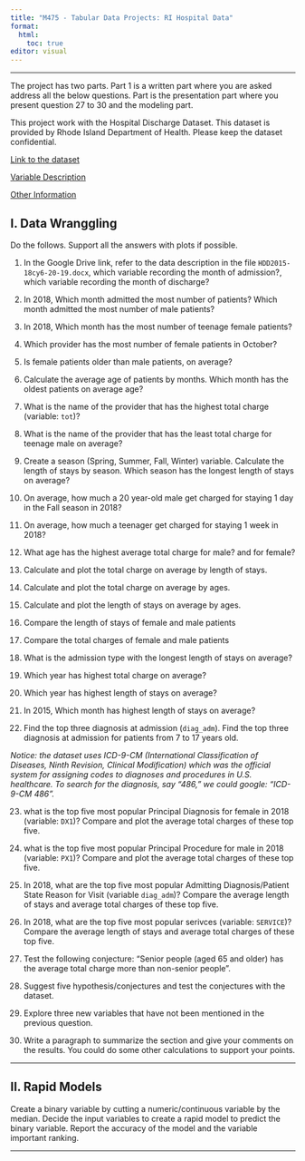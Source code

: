 ```yaml
---
title: "M475 - Tabular Data Projects: RI Hospital Data"
format: 
  html:
    toc: true
editor: visual
---
```


------------------------------------------------------------------------

The project has two parts. Part 1 is a written part where you are asked address all the below questions.  Part is the presentation part where you present question 27 to 30 and the modeling part. 

This project work with the Hospital Discharge Dataset. This dataset is provided by  Rhode Island Department of Health.  Please keep the dataset confidential. 

[Link to the dataset](https://drive.google.com/file/d/13Lq7OJLp-gq_z5qPPp0lZzZxDiB62LR2/view?usp=drive_link)

[Variable Description](https://docs.google.com/document/d/1xh_2YQ4Op1izUHRIgrTPyDXk-8TEavw-/edit#heading=h.gjdgxs)

[Other Information](https://drive.google.com/drive/u/2/folders/15QNBf6YYKocK2nNIfpKDer58kQnCPNZJ)

## I. Data Wranggling

Do the follows. Support all the answers with plots if possible. 

1.  In the Google Drive link, refer to the data description in the file `HDD2015-18cy6-20-19.docx`, which variable recording the month of admission?, which variable recording the month of discharge?

2.  In 2018, Which month admitted the most number of patients? Which month admitted the most number of male patients? 

3.  In 2018, Which month has the most number of teenage female patients?

4. Which provider has the most number of female patients in October?

5. Is female patients older than male patients, on average?

6. Calculate the average age of patients by months. Which month has the oldest patients on average age?

7. What is the name of the provider that has the highest total charge (variable: `tot`)?

8. What is the name of the provider that has the least total charge for teenage male on average?

9. Create a season (Spring, Summer, Fall, Winter) variable. Calculate the length of stays by season. Which season has the longest length of stays on average?

10. On average, how much a 20 year-old male get charged for staying 1 day in the Fall season in 2018?

11. On average, how much a teenager get charged for staying 1 week in 2018?

12. What age has the highest average total charge for male? and for female? 

13. Calculate and plot the total charge on average by length of stays. 

14. Calculate and plot the total charge on average by ages. 

15. Calculate and plot the length of stays on average by ages. 

16. Compare the length of stays of female and male patients

17. Compare the total charges of female and male patients

18. What is the admission type with the longest length of stays on average?

19. Which year has highest total charge on average?

20. Which year has highest length of stays on average?

21. In 2015, Which month has highest length of stays on average?

22. Find the top three diagnosis at admission (`diag_adm`). Find the top three diagnosis at admission for patients from 7 to 17 years old.

*Notice: the dataset uses ICD-9-CM (International Classification of Diseases, Ninth Revision, Clinical Modification) which was the official system for assigning codes to diagnoses and procedures in U.S. healthcare.  To search for the diagnosis, say "486," we could google: "ICD-9-CM 486". *

23. what is the top five most popular  Principal Diagnosis for female in 2018 (variable: `DX1`)? Compare and plot the average total charges of these top five. 

24. what is the top five most popular  Principal Procedure for male in 2018 (variable: `PX1`)? Compare and plot the average total charges of these top five.

25. In 2018, what are the top five most popular  Admitting Diagnosis/Patient State Reason for Visit (variable `diag_adm`)?  Compare the average length of stays and average total charges of these top five. 

26. In 2018, what are the top five most popular  serivces (variable: `SERVICE`)?  Compare the average length of stays and average total charges of these top five. 

27. Test the following conjecture: "Senior people (aged 65 and older) has the average total charge more than non-senior people". 

28. Suggest five hypothesis/conjectures and test the conjectures with the dataset. 

29. Explore three new variables that have not been mentioned in the previous question. 

30. Write a paragraph to summarize the section and give your comments on the results. You could do some other calculations to support your points.

------------------------------------------------------------------------

## II. Rapid Models

Create a binary variable by cutting a numeric/continuous variable by the median. Decide the input variables to create a rapid model to predict the binary variable. Report the accuracy of the model and the variable important ranking. 

------------------------------------------------------------------------


